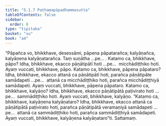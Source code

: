 ```yaml
---
title: "5.1.7 Paṭhamapāpadhammasutta"
tableOfContents: false
sidebar:
  order: 8
type: "tipitaka"
basket: "su"
book: "a4"
---
```



<DynamicBreadcrumb />

<Division number="207" book="a4">

<Paragraph number="1346" book="a4">
“Pāpañca vo, bhikkhave, desessāmi, pāpena pāpatarañca; kalyāṇañca, kalyāṇena kalyāṇatarañca. Taṃ suṇātha …pe… .
</Paragraph>

<Paragraph number="1347" book="a4">
Katamo ca, bhikkhave, pāpo? Idha, bhikkhave, ekacco pāṇātipātī hoti …pe…  micchādiṭṭhiko hoti. Ayaṃ vuccati, bhikkhave, pāpo.
</Paragraph>

<Paragraph number="1348" book="a4">
Katamo ca, bhikkhave, pāpena pāpataro? Idha, bhikkhave, ekacco attanā ca pāṇātipātī hoti, parañca pāṇātipāte samādapeti …pe…  attanā ca micchādiṭṭhiko hoti, parañca micchādiṭṭhiyā samādapeti. Ayaṃ vuccati, bhikkhave, pāpena pāpataro.
</Paragraph>

<Paragraph number="1349" book="a4">
Katamo ca, bhikkhave, kalyāṇo? Idha, bhikkhave, ekacco pāṇātipātā paṭivirato hoti …pe…  sammādiṭṭhiko hoti. Ayaṃ vuccati, bhikkhave, kalyāṇo.
</Paragraph>

<Paragraph number="1350" book="a4">
“Katamo ca, bhikkhave, kalyāṇena kalyāṇataro? Idha, bhikkhave, ekacco attanā ca pāṇātipātā paṭivirato hoti, parañca pāṇātipātā veramaṇiyā samādapeti …pe…  attanā ca sammādiṭṭhiko hoti, parañca sammādiṭṭhiyā samādapeti. Ayaṃ vuccati, bhikkhave, kalyāṇena kalyāṇataro”ti.

</Paragraph>
</Division>

<Paragraph number="1351" type="center" book="a4">
Sattamaṃ.
</Paragraph>